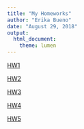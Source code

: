 ```yaml
---
title: "My Homeworks"
author: "Erika Bueno"
date: "August 29, 2018"
output: 
  html_document: 
    theme: lumen
---
```


[HW1](https://eribue.github.io/COMP-BIOL/) 

[HW2](Lab2.html)

[HW3](Lab3.pdf)

[HW4](Lab4.html)

[HW5](Lab5.html)

